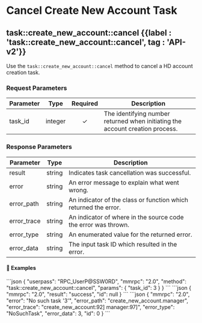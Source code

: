 
# Cancel Create New Account Task

## task::create\_new\_account::cancel {{label : 'task::create_new_account::cancel', tag : 'API-v2'}}

Use the `task::create_new_account::cancel` method to cancel a HD account creation task.

### Request Parameters

| Parameter | Type    | Required | Description                                                                   |
| --------- | ------- | :------: | ----------------------------------------------------------------------------- |
| task\_id  | integer |     ✓    | The identifying number returned when initiating the account creation process. |

### Response Parameters

| Parameter    | Type   | Description                                                     |
| ------------ | ------ | --------------------------------------------------------------- |
| result       | string | Indicates task cancellation was successful.                     |
| error        | string | An error message to explain what went wrong.                    |
| error\_path  | string | An indicator of the class or function which returned the error. |
| error\_trace | string | An indicator of where in the source code the error was thrown.  |
| error\_type  | string | An enumerated value for the returned error.                     |
| error\_data  | string | The input task ID which resulted in the error.                  |

#### 📌 Examples

<CodeGroup title="task::create_new_account::cancel" tag="POST" label="task::create_new_account::cancel" mm2MethodDecorate="true">
  ```json
  {
    "userpass": "RPC_UserP@SSW0RD",
    "mmrpc": "2.0",
    "method": "task::create_new_account::cancel",
    "params": {
      "task_id": 3
    }
  }
  ```
</CodeGroup>

<CollapsibleSection expandedText="Hide Response" collapsedText="Show Response">
  ```json
  {
    "mmrpc": "2.0",
    "result": "success",
    "id": null
  }
  ```
</CollapsibleSection>

<CollapsibleSection expandedText="Hide Response" collapsedText="Show Response">
  ```json
  {
    "mmrpc": "2.0",
    "error": "No such task '3'",
    "error_path": "create_new_account.manager",
    "error_trace": "create_new_account:92] manager:97]",
    "error_type": "NoSuchTask",
    "error_data": 3,
    "id": 0
  }
  ```
</CollapsibleSection>
